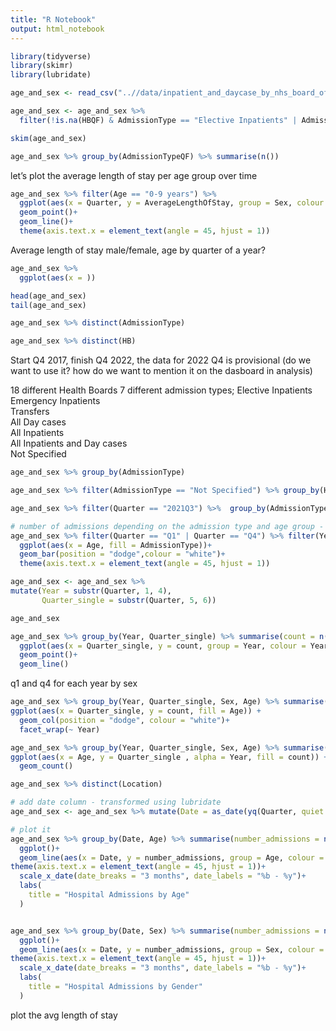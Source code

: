 ```yaml
---
title: "R Notebook"
output: html_notebook
---
```

```r
library(tidyverse)
library(skimr)
library(lubridate)

```

```r
age_and_sex <- read_csv("..//data/inpatient_and_daycase_by_nhs_board_of_treatment_age_and_sex.csv")

age_and_sex <- age_and_sex %>% 
  filter(!is.na(HBQF) & AdmissionType == "Elective Inpatients" | AdmissionType == " Elective Emergency Inpatients"| AdmissionType == "Transfer")


```


```r
skim(age_and_sex)

```

```r
age_and_sex %>% group_by(AdmissionTypeQF) %>% summarise(n())
```
let's plot the average length of stay per age group over time

```r
age_and_sex %>% filter(Age == "0-9 years") %>% 
  ggplot(aes(x = Quarter, y = AverageLengthOfStay, group = Sex, colour = Sex)) +
  geom_point()+
  geom_line()+
  theme(axis.text.x = element_text(angle = 45, hjust = 1))
```


Average length of stay male/female, age by quarter of a year?


```r
age_and_sex %>% 
  ggplot(aes(x = ))
```

```r
head(age_and_sex)
tail(age_and_sex)
```
```r
age_and_sex %>% distinct(AdmissionType)

age_and_sex %>% distinct(HB)
```

Start Q4 2017, finish Q4 2022, the data for 2022 Q4 is provisional (do we want to use it? how do we want to mention it on the dasboard in analysis)

18 different Health Boards
7 different admission types;
Elective Inpatients				
Emergency Inpatients				
Transfers				
All Day cases				
All Inpatients				
All Inpatients and Day cases				
Not Specified

```r
age_and_sex %>% group_by(AdmissionType)
```



```r
age_and_sex %>% filter(AdmissionType == "Not Specified") %>% group_by(HB) %>% summarise()
```
```r
age_and_sex %>% filter(Quarter == "2021Q3") %>%  group_by(AdmissionType, Sex, Age)
```

```r

# number of admissions depending on the admission type and age group - this time for 2021 only
age_and_sex %>% filter(Quarter == "Q1" | Quarter == "Q4") %>% filter(Year == 2021) %>% 
  ggplot(aes(x = Age, fill = AdmissionType))+
  geom_bar(position = "dodge",colour = "white")+
  theme(axis.text.x = element_text(angle = 45, hjust = 1))


```


```r
age_and_sex <- age_and_sex %>% 
mutate(Year = substr(Quarter, 1, 4),
       Quarter_single = substr(Quarter, 5, 6))

age_and_sex
```
```r
age_and_sex %>% group_by(Year, Quarter_single) %>% summarise(count = n()) %>% 
  ggplot(aes(x = Quarter_single, y = count, group = Year, colour = Year))+
  geom_point()+
  geom_line()
```

q1 and q4 for each year by sex

```r
age_and_sex %>% group_by(Year, Quarter_single, Sex, Age) %>% summarise(count = n()) %>% filter(Quarter_single == "Q1" | Quarter_single == "Q4") %>% 
ggplot(aes(x = Quarter_single, y = count, fill = Age)) +
  geom_col(position = "dodge", colour = "white")+
  facet_wrap(~ Year)

```


```r
age_and_sex %>% group_by(Year, Quarter_single, Sex, Age) %>% summarise(count = n()) %>% filter(Quarter_single == "Q1" | Quarter_single == "Q4") %>% 
ggplot(aes(x = Age, y = Quarter_single , alpha = Year, fill = count)) +
  geom_count()

```

```r
age_and_sex %>% distinct(Location)
```

```r
# add date column - transformed using lubridate
age_and_sex <- age_and_sex %>% mutate(Date = as_date(yq(Quarter, quiet = FALSE, tz = NULL)))

# plot it
age_and_sex %>% group_by(Date, Age) %>% summarise(number_admissions = n()) %>% 
  ggplot()+
  geom_line(aes(x = Date, y = number_admissions, group = Age, colour = Age))+
theme(axis.text.x = element_text(angle = 45, hjust = 1))+
  scale_x_date(date_breaks = "3 months", date_labels = "%b - %y")+
  labs(
    title = "Hospital Admissions by Age"
  )

```

```r

```
```r
age_and_sex %>% group_by(Date, Sex) %>% summarise(number_admissions = n()) %>% 
  ggplot()+
  geom_line(aes(x = Date, y = number_admissions, group = Sex, colour = Sex))+
theme(axis.text.x = element_text(angle = 45, hjust = 1))+
  scale_x_date(date_breaks = "3 months", date_labels = "%b - %y")+
  labs(
    title = "Hospital Admissions by Gender"
  )
```

plot the avg length of stay

